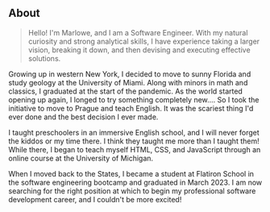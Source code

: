 ## About

> Hello! I'm Marlowe, and I am a Software Engineer. With my natural curiosity and strong analytical skills, I have experience taking a larger vision, breaking it down, and then devising and executing effective solutions.

Growing up in western New York, I decided to move to sunny Florida and study geology at the University of Miami. Along with minors in math and classics, I graduated at the start of the pandemic. As the world started opening up again, I longed to try something completely new.... So I took the initiative to move to Prague and teach English. It was the scariest thing I'd ever done and the best decision I ever made.

I taught preschoolers in an immersive English school, and I will never forget the kiddos or my time there. I think they taught me more than I taught them! While there, I began to teach myself HTML, CSS, and JavaScript through an online course at the University of Michigan.

When I moved back to the States, I became a student at Flatiron School in the software engineering bootcamp and graduated in March 2023. I am now searching for the right position at which to begin my professional software development career, and I couldn't be more excited!
